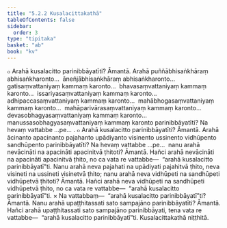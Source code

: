 ```yaml
---
title: "5.2.2 Kusalacittakathā"
tableOfContents: false
sidebar:
  order: 3
type: "tipitaka"
basket: "ab"
book: "kv"
---
```



<DynamicBreadcrumb />

<Division number="894" book="kv">

<Paragraph number="2740" book="kv">
๐ Arahā kusalacitto parinibbāyatīti? Āmantā. Arahā puññābhisaṅkhāraṃ abhisaṅkharonto…  āneñjābhisaṅkhāraṃ abhisaṅkharonto…  gatisaṃvattaniyaṃ kammaṃ karonto…  bhavasaṃvattaniyaṃ kammaṃ karonto…  issariyasaṃvattaniyaṃ kammaṃ karonto…  adhipaccasaṃvattaniyaṃ kammaṃ karonto…  mahābhogasaṃvattaniyaṃ kammaṃ karonto…  mahāparivārasaṃvattaniyaṃ kammaṃ karonto…  devasobhagyasaṃvattaniyaṃ kammaṃ karonto…  manussasobhagyasaṃvattaniyaṃ kammaṃ karonto parinibbāyatīti? Na hevaṃ vattabbe …pe… .
</Paragraph>

<Paragraph number="2741" book="kv">
๐ Arahā kusalacitto parinibbāyatīti? Āmantā. Arahā ācinanto apacinanto pajahanto upādiyanto visinento ussinento vidhūpento sandhūpento parinibbāyatīti? Na hevaṃ vattabbe …pe…  nanu arahā nevācināti na apacināti apacinitvā ṭhitoti? Āmantā. Hañci arahā nevācināti na apacināti apacinitvā ṭhito, no ca vata re vattabbe—  “arahā kusalacitto parinibbāyatī”ti. Nanu arahā neva pajahati na upādiyati pajahitvā ṭhito, neva visineti na ussineti visinetvā ṭhito; nanu arahā neva vidhūpeti na sandhūpeti vidhūpetvā ṭhitoti? Āmantā. Hañci arahā neva vidhūpeti na sandhūpeti vidhūpetvā ṭhito, no ca vata re vattabbe—  “arahā kusalacitto parinibbāyatī”ti.
</Paragraph>

</Division>
<Division number="895" book="kv">

<Paragraph number="2742" book="kv">
× Na vattabbaṃ—  “arahā kusalacitto parinibbāyatī”ti? Āmantā. Nanu arahā upaṭṭhitassati sato sampajāno parinibbāyatīti? Āmantā. Hañci arahā upaṭṭhitassati sato sampajāno parinibbāyati, tena vata re vattabbe—  “arahā kusalacitto parinibbāyatī”ti.

</Paragraph>
</Division>

<Paragraph number="2743" type="center" book="kv">
Kusalacittakathā niṭṭhitā.
</Paragraph>
